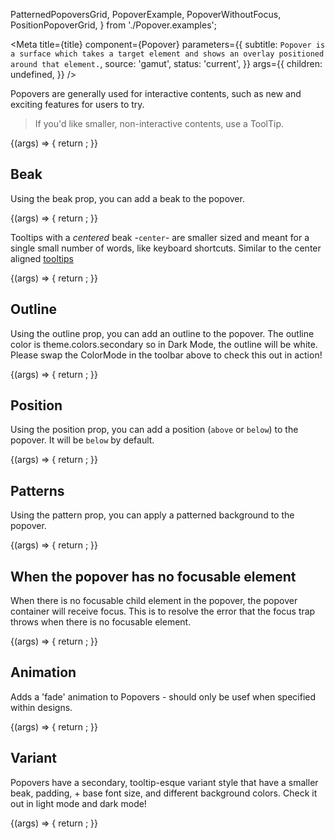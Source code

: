 

  PatternedPopoversGrid,
  PopoverExample,
  PopoverWithoutFocus,
  PositionPopoverGrid,
} from './Popover.examples';

<Meta
  title={title}
  component={Popover}
  parameters={{
    subtitle: `Popover is a surface which takes a target element and shows an overlay
positioned around that element.`,
    source: 'gamut',
    status: 'current',
  }}
  args={{
    children: undefined,
  }}
/>

Popovers are generally used for interactive contents, such as new and exciting features for users to try.

> If you'd like smaller, non-interactive contents, use a <LinkTo id="atoms-tooltip--tool-tip">ToolTip</LinkTo>.

<Canvas>
  <Story name="Popover">
    {(args) => {
      return <PopoverExample {...args} />;
    }}
  </Story>
</Canvas>

<PropsTable story="Popover" />

## Beak

Using the beak prop, you can add a beak to the popover.

<Canvas>
  <Story name="Beak">
    {(args) => {
      return <PopoverExample {...args} beak="left" />;
    }}
  </Story>
</Canvas>

Tooltips with a _centered_ beak -`center`- are smaller sized and meant for a single small number of words, like keyboard shortcuts. Similar to the center aligned [tooltips](http://localhost:6006/?path=/docs/atoms-tooltip--smaller-alignment#smaller-alignments)

<Canvas>
  <Story name="Center beak">
    {(args) => {
      return <PopoverExample {...args} beak="center" p={0} />;
    }}
  </Story>
</Canvas>

## Outline

Using the outline prop, you can add an outline to the popover.
The outline color is theme.colors.secondary so in Dark Mode, the outline will be white. Please swap the ColorMode in the toolbar above to check this out in action!

<Canvas>
  <Story name="Outline">
    {(args) => {
      return <PopoverExample {...args} outline />;
    }}
  </Story>
</Canvas>

## Position

Using the position prop, you can add a position (`above` or `below`) to the popover. It will be `below` by default.

<Canvas>
  <Story name="Position">
    {(args) => {
      return <PositionPopoverGrid {...args} />;
    }}
  </Story>
</Canvas>

## Patterns

Using the pattern prop, you can apply a patterned background to the popover.

<Canvas>
  <Story name="Patterns">
    {(args) => {
      return <PatternedPopoversGrid {...args} />;
    }}
  </Story>
</Canvas>

## When the popover has no focusable element

When there is no focusable child element in the popover, the popover container will receive focus.
This is to resolve the error that the focus trap throws when there is no focusable element.

<Canvas>
  <Story name="Popover (without focusable element)">
    {(args) => {
      return <PopoverWithoutFocus {...args} />;
    }}
  </Story>
</Canvas>

## Animation

Adds a 'fade' animation to Popovers - should only be usef when specified within designs.

<Canvas>
  <Story name="Animation">
    {(args) => {
      return <PopoverWithoutFocus animation="fade" {...args} />;
    }}
  </Story>
</Canvas>

## Variant

Popovers have a secondary, tooltip-esque variant style that have a smaller beak, padding, + base font size, and different background colors. Check it out in light mode and dark mode!

<Canvas>
  <Story name="Variant">
    {(args) => {
      return <PopoverExample variant="secondary" beak="left" {...args} />;
    }}
  </Story>
</Canvas>
